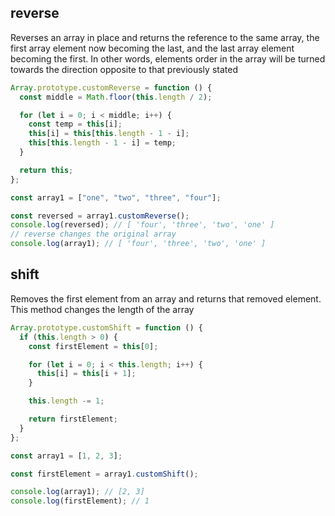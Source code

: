 
## reverse

Reverses an array in place and returns the reference to the same array,
the first array element now becoming the last, and the last array element
becoming the first. In other words, elements order in the array will be
turned towards the direction opposite to that previously stated

```js title="Array.prototype.reverse()"
Array.prototype.customReverse = function () {
  const middle = Math.floor(this.length / 2);

  for (let i = 0; i < middle; i++) {
    const temp = this[i];
    this[i] = this[this.length - 1 - i];
    this[this.length - 1 - i] = temp;
  }

  return this;
};

const array1 = ["one", "two", "three", "four"];

const reversed = array1.customReverse();
console.log(reversed); // [ 'four', 'three', 'two', 'one' ]
// reverse changes the original array
console.log(array1); // [ 'four', 'three', 'two', 'one' ]
```

## shift

Removes the first element from an array and returns that removed
element. This method changes the length of the array

```js title="Array.prototype.shift()"
Array.prototype.customShift = function () {
  if (this.length > 0) {
    const firstElement = this[0];

    for (let i = 0; i < this.length; i++) {
      this[i] = this[i + 1];
    }

    this.length -= 1;

    return firstElement;
  }
};

const array1 = [1, 2, 3];

const firstElement = array1.customShift();

console.log(array1); // [2, 3]
console.log(firstElement); // 1
```
